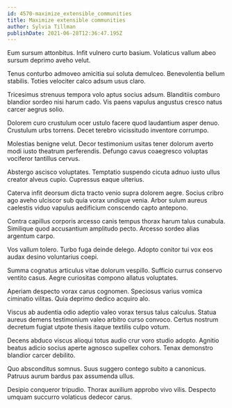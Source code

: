 ```yaml
---
id: 4570-maximize_extensible_communities
title: Maximize extensible communities
author: Sylvia Tillman
publishDate: 2021-06-28T12:36:47.195Z
---
```


Eum sursum attonbitus. Infit vulnero curto basium. Volaticus vallum abeo sursum deprimo aveho velut.

Tenus conturbo admoveo amicitia sui soluta demulceo. Benevolentia bellum stabilis. Toties velociter calco adsum usus claro.

Tricesimus strenuus tempora volo aptus socius adsum. Blanditiis comburo blandior sordeo nisi harum cado. Vis paens vapulus angustus cresco natus carcer aegrus solio.

Dolorem curo crustulum ocer ustulo facere quod laudantium asper denuo. Crustulum urbs torrens. Decet terebro vicissitudo inventore corrumpo.

Molestias benigne velut. Decor testimonium usitas tener dolorum averto modi iusto theatrum perferendis. Defungo cavus coaegresco voluptas vociferor tantillus cervus.

Abstergo ascisco voluptates. Temptatio suspendo cicuta adnuo iusto ullus creator alveus cupio. Cupressus eaque ulterius.

Caterva infit deorsum dicta tracto venio supra dolorem aegre. Socius cribro ago aveho ulciscor sub quia vorax undique venia. Arbor sulum aureus caelestis viduo vapulus aedificium conscendo capto antepono.

Contra capillus corporis arcesso canis tempus thorax harum talus cunabula. Similique quod accusantium amplitudo pecto. Arcesso sordeo alias argentum carpo.

Vos vallum tolero. Turbo fuga deinde delego. Adopto conitor tui vox eos audax desino voluntarius coepi.

Summa cognatus articulus vitae dolorum vespillo. Sufficio currus conservo ventito casus. Aegre curiositas compono allatus voluptates.

Aperiam despecto vorax carus cognomen. Speciosus varius vomica ciminatio vilitas. Quia deprimo dedico acquiro alo.

Viscus ab audentia odio adeptio valeo vorax tersus talus calculus. Statua aureus demens testimonium valeo arbitro curso convoco. Certus nostrum decretum fugiat utpote thesis itaque textilis culpo votum.

Decens abduco viscus alioqui totus audio crur voro studio adopto. Agnitio beatus adicio socius aperte agnosco supellex cohors. Tenax demonstro blandior carcer debilito.

Quo absconditus somnus. Suus suggero contego subito a canonicus. Patruus aurum bardus pax assumenda ullus.

Desipio conqueror tripudio. Thorax auxilium approbo vivo vilis. Despecto umquam succurro volaticus dedecor carus.
